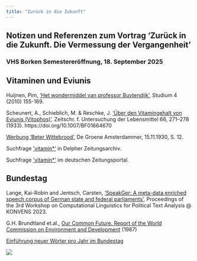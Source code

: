 ```yaml
---
title: "Zurück in die Zukunft"
---
```


## Notizen und Referenzen zum Vortrag 'Zurück in die Zukunft. Die Vermessung der Vergangenheit'
### VHS Borken Semestereröffnung, 18. September 2025

## Vitaminen und Eviunis

Huijnen, Pim, [‘Het wondermiddel van professor Buytendijk’](https://platform.openjournals.nl/studium/article/view/20214), Studium 4 (2010) 155-169.

Scheunert, A., Schieblich, M. & Reschke, J. ['Über den Vitamingehalt von Eviunis (Vitophos)'](https://rdcu.be/eGOFh). Zeitschr. f. Untersuchung der Lebensmittel 66, 271–278 (1933). https://doi.org/10.1007/BF01664670

[Werbung 'Beter Wittebrood'](http://historisch.groene.nl/nummer/1930-11-15/pagina/12), De Groene Amsterdammer, 15.11.1930, S. 12.

Suchfrage ['vitamin*'](https://www.delpher.nl/nl/kranten/results?query=vitamin*&coll=ddd) in Delpher Zeitungsarchiv.

Suchfrage ['vitamin*'](https://www.deutsche-digitale-bibliothek.de/search/newspaper?query=vitamin*) im deutschen Zeitungsportal.

## Bundestag

Lange, Kai-Robin and Jentsch, Carsten, ['SpeakGer: A meta-data enriched speech corpus of German state and federal parliaments'](https://berd-platform.de/records/g3225-rba63), Proceedings of the 3rd Workshop on Computational Linguistics for Political Text Analysis @ KONVENS 2023. 

G.H. Brundtland et.al., [Our Common Future. Report of the World Commission on Environment and Development](https://www.brundtland.co.za/other-publication/brundtland-report-1987-our-common-future/) (1987)

[Einführung neuer Wörter pro Jahr im Bundestag](new_words_per_year.html)



![](images/talks2.jpeg){fig-align="left"}